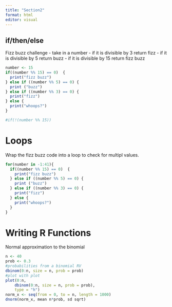 ```yaml
---
title: "Section2"
format: html
editor: visual
---
```


## if/then/else

Fizz buzz challenge
- take in a number
- if it is divisible by 3 return fizz
- if it is divisible by 5 return buzz
- if it is divisible by 15 return fizz buzz
```r
number <- 15 
if((number %% 15) == 0)  {
  print("fizz buzz")
} else if ((number %% 5) == 0) {
  print ("buzz") 
} else if ((number %% 3) == 0) {
  print("fizz")
} else {
  print("whoops?")
}

#if(!(number %% 15))
```

# Loops

Wrap the fizz buzz code into a loop to check for multipl values.
```r
for(number in -1:41){
  if((number %% 15) == 0)  {
    print("fizz buzz")
  } else if ((number %% 5) == 0) {
    print ("buzz") 
  } else if ((number %% 3) == 0) {
    print("fizz")
  } else {
    print("whoops?")
  }
}
```

# Writing R Functions 

Normal approximation to the binomial
```r
n <- 40
prob <- 0.3
#probabilities from a binomial RV
dbinom(0:n, size = n, prob = prob)
#plot with plot 
plot(0:n, 
    dbinom(0:n, size = n, prob = prob),
    type = "h")
norm_x <- seq(from = 0, to = n, length = 1000)
dnorm(norm_x, mean n*prob, sd sqrt)
```

